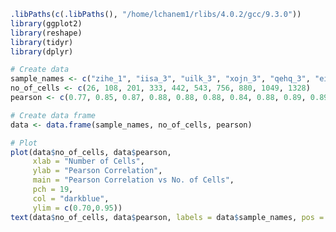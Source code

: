 ```r
.libPaths(c(.libPaths(), "/home/lchanem1/rlibs/4.0.2/gcc/9.3.0"))
library(ggplot2)
library(reshape)
library(tidyr)
library(dplyr)
```

```r
# Create data
sample_names <- c("zihe_1", "iisa_3", "uilk_3", "xojn_3", "qehq_3", "eipl_1", "letw_1", "sojd_3", "poih_4", "joxm_1")
no_of_cells <- c(26, 108, 201, 333, 442, 543, 756, 880, 1049, 1328)
pearson <- c(0.77, 0.85, 0.87, 0.88, 0.88, 0.88, 0.84, 0.88, 0.89, 0.89)

# Create data frame
data <- data.frame(sample_names, no_of_cells, pearson)

# Plot
plot(data$no_of_cells, data$pearson, 
     xlab = "Number of Cells", 
     ylab = "Pearson Correlation", 
     main = "Pearson Correlation vs No. of Cells",
     pch = 19,
     col = "darkblue",
     ylim = c(0.70,0.95))
text(data$no_of_cells, data$pearson, labels = data$sample_names, pos = 3, cex = 0.7, col = "black")
```

